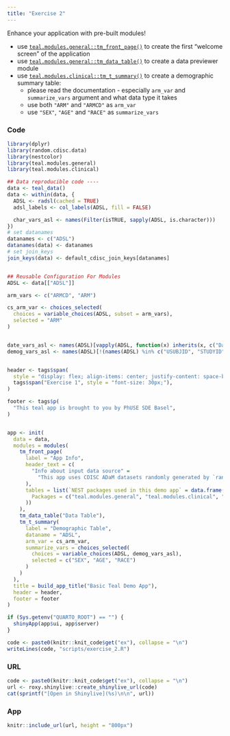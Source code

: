 ```yaml
---
title: "Exercise 2"
---
```


Enhance your application with pre-built modules!

- use [`teal.modules.general::tm_front_page()`](https://insightsengineering.github.io/teal.modules.general/latest-tag/reference/tm_front_page.html) to create the first "welcome screen" of the application
- use [`teal.modules.general::tm_data_table()`](https://insightsengineering.github.io/teal.modules.general/latest-tag/reference/tm_data_table.html) to create a data previewer module
- use [`teal.modules.clinical::tm_t_summary()`](https://insightsengineering.github.io/teal.modules.clinical/latest-tag/reference/tm_t_summary.html) to create a demographic summary table:
  - please read the documentation - especially `arm_var` and `summarize_vars` argument and what data type it takes
  - use both `"ARM"` and `"ARMCD"` as `arm_var`
  - use `"SEX"`, `"AGE"` and `"RACE"` as `summarize_vars`

### Code

```r
library(dplyr)
library(random.cdisc.data)
library(nestcolor)
library(teal.modules.general)
library(teal.modules.clinical)

## Data reproducible code ----
data <- teal_data()
data <- within(data, {
  ADSL <- radsl(cached = TRUE)
  adsl_labels <- col_labels(ADSL, fill = FALSE)

  char_vars_asl <- names(Filter(isTRUE, sapply(ADSL, is.character)))
})
# set datanames
datanames <- c("ADSL")
datanames(data) <- datanames
# set join_keys
join_keys(data) <- default_cdisc_join_keys[datanames]


## Reusable Configuration For Modules
ADSL <- data[["ADSL"]]

arm_vars <- c("ARMCD", "ARM")

cs_arm_var <- choices_selected(
  choices = variable_choices(ADSL, subset = arm_vars),
  selected = "ARM"
)


date_vars_asl <- names(ADSL)[vapply(ADSL, function(x) inherits(x, c("Date", "POSIXct", "POSIXlt")), logical(1))]
demog_vars_asl <- names(ADSL)[!(names(ADSL) %in% c("USUBJID", "STUDYID", date_vars_asl))]


header <- tags$span(
  style = "display: flex; align-items: center; justify-content: space-between; margin: 10px 0 10px 0;",
  tags$span("Exercise 1", style = "font-size: 30px;"),
)

footer <- tags$p(
  "This teal app is brought to you by PhUSE SDE Basel",
)


app <- init(
  data = data,
  modules = modules(
    tm_front_page(
      label = "App Info",
      header_text = c(
        "Info about input data source" =
          "This app uses CDISC ADaM datasets randomly generated by `random.cdisc.data` R packages"
      ),
      tables = list(`NEST packages used in this demo app` = data.frame(
        Packages = c("teal.modules.general", "teal.modules.clinical", "random.cdisc.data")
      ))
    ),
    tm_data_table("Data Table"),
    tm_t_summary(
      label = "Demographic Table",
      dataname = "ADSL",
      arm_var = cs_arm_var,
      summarize_vars = choices_selected(
        choices = variable_choices(ADSL, demog_vars_asl),
        selected = c("SEX", "AGE", "RACE")
      )
    )
  ),
  title = build_app_title("Basic Teal Demo App"),
  header = header,
  footer = footer
)

if (Sys.getenv("QUARTO_ROOT") == "") {
  shinyApp(app$ui, app$server)
}
```

```r
code <- paste0(knitr::knit_code$get("ex"), collapse = "\n")
writeLines(code, "scripts/exercise_2.R")
```

### URL

```r
code <- paste0(knitr::knit_code$get("ex"), collapse = "\n")
url <- roxy.shinylive::create_shinylive_url(code)
cat(sprintf("[Open in Shinylive](%s)\n\n", url))
```

### App

```r
knitr::include_url(url, height = "800px")
```
